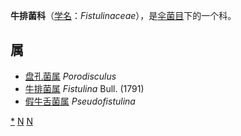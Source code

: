 {{Automatic Taxobox
| taxon = Fistulinaceae
| authority = Lotsy (1907)
| image = Fistulina hepatica.jpg
| image_caption = 草地上新鲜的牛排菌
| type species = 牛排菌属<br>''Fistulina''
| type species authority = Bull. (1791)
}}

'''牛排菌科'''（[[学名|学名]]：''Fistulinaceae''），是[[伞菌目|伞菌目]]下的一个科。

==属==
* [[盘孔菌属|盘孔菌属]] ''Porodisculus''
* [[牛排菌属|牛排菌属]] ''Fistulina'' Bull. (1791)
* [[假牛舌菌属|假牛舌菌属]] ''Pseudofistulina ''

{{taxonbar}}
[[Category:_牛排菌科|*]]
[[Category:_伞菌目|N]]
[[Category:_1907年描述的分类群|N]]